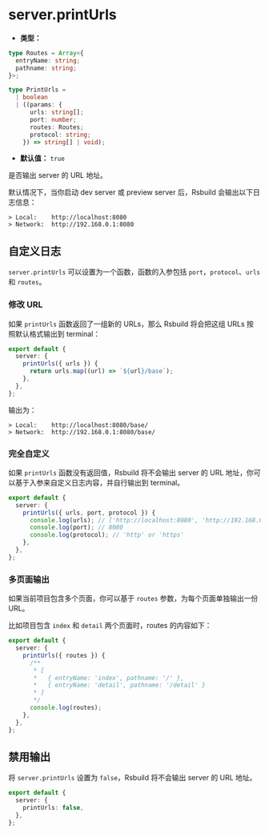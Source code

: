 # server.printUrls

- **类型：**

```ts
type Routes = Array<{
  entryName: string;
  pathname: string;
}>;

type PrintUrls =
  | boolean
  | ((params: {
      urls: string[];
      port: number;
      routes: Routes;
      protocol: string;
    }) => string[] | void);
```

- **默认值：** `true`

是否输出 server 的 URL 地址。

默认情况下，当你启动 dev server 或 preview server 后，Rsbuild 会输出以下日志信息：

```text
> Local:    http://localhost:8080
> Network:  http://192.168.0.1:8080
```

## 自定义日志

`server.printUrls` 可以设置为一个函数，函数的入参包括 `port`，`protocol`、`urls` 和 `routes`。

### 修改 URL

如果 `printUrls` 函数返回了一组新的 URLs，那么 Rsbuild 将会把这组 URLs 按照默认格式输出到 terminal：

```ts title="rsbuild.config.ts"
export default {
  server: {
    printUrls({ urls }) {
      return urls.map((url) => `${url}/base`);
    },
  },
};
```

输出为：

```text
> Local:    http://localhost:8080/base/
> Network:  http://192.168.0.1:8080/base/
```

### 完全自定义

如果 `printUrls` 函数没有返回值，Rsbuild 将不会输出 server 的 URL 地址，你可以基于入参来自定义日志内容，并自行输出到 terminal。

```ts title="rsbuild.config.ts"
export default {
  server: {
    printUrls({ urls, port, protocol }) {
      console.log(urls); // ['http://localhost:8080', 'http://192.168.0.1:8080']
      console.log(port); // 8080
      console.log(protocol); // 'http' or 'https'
    },
  },
};
```

### 多页面输出

如果当前项目包含多个页面，你可以基于 `routes` 参数，为每个页面单独输出一份 URL。

比如项目包含 `index` 和 `detail` 两个页面时，routes 的内容如下：

```ts title="rsbuild.config.ts"
export default {
  server: {
    printUrls({ routes }) {
      /**
       * [
       *   { entryName: 'index', pathname: '/' },
       *   { entryName: 'detail', pathname: '/detail' }
       * ]
       */
      console.log(routes);
    },
  },
};
```

## 禁用输出

将 `server.printUrls` 设置为 `false`，Rsbuild 将不会输出 server 的 URL 地址。

```ts title="rsbuild.config.ts"
export default {
  server: {
    printUrls: false,
  },
};
```

